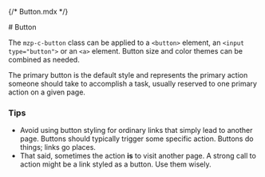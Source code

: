 {/* Button.mdx */}



<Meta of={ButtonStories} />

<Unstyled>
# Button

The `mzp-c-button` class can be applied to a `<button>` element, an
`<input type="button">` or an `<a>` element. Button size and color themes can be
combined as needed.

The primary button is the default style and represents the primary action someone
should take to accomplish a task, usually reserved to one primary action on a
given page.

### Tips
- Avoid using button styling for ordinary links that simply lead to another page.
  Buttons should typically trigger some specific action. Buttons do things; links
  go places.
- That said, sometimes the action **is** to visit another page. A strong call to
  action might be a link styled as a button. Use them wisely.

</Unstyled>

<Canvas of={ButtonStories.Primary} />

<Controls of={ButtonStories.Primary} />

<Canvas of={ButtonStories.Secondary} />

<Canvas of={ButtonStories.Product} />

<Canvas of={ButtonStories.Neutral} />

<Canvas of={ButtonStories.Disabled} />